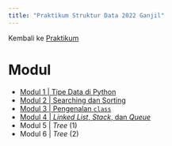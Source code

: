 ```yaml
---
title: "Praktikum Struktur Data 2022 Ganjil"
---
```


Kembali ke [Praktikum](../../../../praktikum.qmd)

# Modul

* [Modul 1 | Tipe Data di Python](Strukdat2022_Modul01.ipynb)
* [Modul 2 | Searching dan Sorting](Strukdat2022_Modul02.ipynb)
* [Modul 3 | Pengenalan `class`](Strukdat2022_Modul03.ipynb)
* [Modul 4 | *Linked List*, *Stack*, dan *Queue*](Strukdat2022_Modul04.ipynb)
* Modul 5 | *Tree* (1)
* Modul 6 | *Tree* (2)